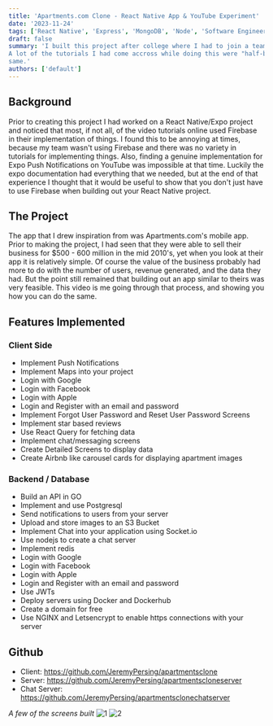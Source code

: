 ```yaml
---
title: 'Apartments.com Clone - React Native App & YouTube Experiment'
date: '2023-11-24'
tags: ['React Native', 'Express', 'MongoDB', 'Node', 'Software Engineering', 'Technology']
draft: false
summary: 'I built this project after college where I had to join a team of other students in building out an olympics app in React Native.
A lot of the tutorials I had come accross while doing this were "half-baked", so I thought I ought to build a real world project and show others how they could do the 
same.'
authors: ['default']
---
```


<YouTube youTubeId="Sr0GjzA9iPc" />

## Background

Prior to creating this project I had worked on a React Native/Expo project and noticed that most, if not all, of the video tutorials online used Firebase in their implementation of things. I found this to be annoying at times, because my team wasn't using Firebase and there was no variety in tutorials for implementing things. Also, finding a genuine implementation for Expo Push Notifications on YouTube was impossible at that time. Luckily the expo documentation had everything that we needed, but at the end of that experience I thought that it would be useful to show that you don't just have to use Firebase when building out your React Native project.

## The Project

The app that I drew inspiration from was Apartments.com's mobile app. Prior to making the project, I had seen that they were able to sell their business for $500 - 600 million in the mid 2010's, yet when you look at their app it is relatively simple. Of course the value of the business probably had more to do with the number of users, revenue generated, and the data they had. But the point still remained that building out an app similar to theirs was very feasible. This video is me going through that process, and showing you how you can do the same.

## Features Implemented

### Client Side

- Implement Push Notifications
- Implement Maps into your project
- Login with Google
- Login with Facebook
- Login with Apple
- Login and Register with an email and password
- Implement Forgot User Password and Reset User Password Screens
- Implement star based reviews
- Use React Query for fetching data
- Implement chat/messaging screens
- Create Detailed Screens to display data
- Create Airbnb like carousel cards for displaying apartment images

### Backend / Database

- Build an API in GO
- Implement and use Postgresql
- Send notifications to users from your server
- Upload and store images to an S3 Bucket
- Implement Chat into your application using Socket.io
- Use nodejs to create a chat server
- Implement redis
- Login with Google
- Login with Facebook
- Login with Apple
- Login and Register with an email and password
- Use JWTs
- Deploy servers using Docker and Dockerhub
- Create a domain for free
- Use NGINX and Letsencrypt to enable https connections with your server

## Github

- Client: https://github.com/JeremyPersing/apartmentsclone
- Server: https://github.com/JeremyPersing/apartmentscloneserver
- Chat Server: https://github.com/JeremyPersing/apartmentsclonechatserver

_A few of the screens built_
![1](https://user-images.githubusercontent.com/34422870/236635898-118a242f-9973-4b5a-be0c-9b74c90ffb04.png)
![2](https://user-images.githubusercontent.com/34422870/236635894-cdf6b98c-f9c2-4d9e-ab6b-63d3d71ba642.png)
